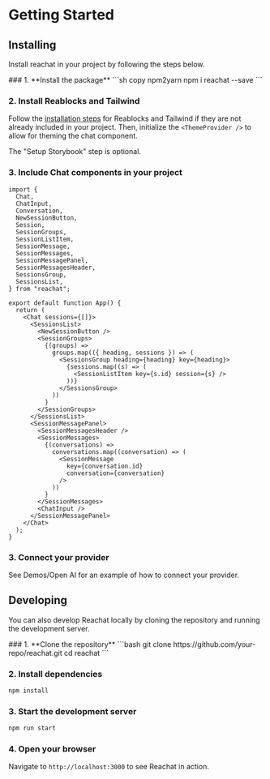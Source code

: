 
# Getting Started

## Installing

Install reachat in your project by following the steps below.

<Steps>
### 1. **Install the package**
   ```sh copy npm2yarn
   npm i reachat --save
   ```

### 2. **Install Reablocks and Tailwind**

Follow the [installation steps](https://reablocks.dev/docs/getting-started/setup#install-steps) for Reablocks and Tailwind if they are not already included in your project. Then, initialize the `<ThemeProvider />` to allow for theming the chat component.

The "Setup Storybook" step is optional.

### 3. **Include Chat components in your project**

```tsx
import {
  Chat,
  ChatInput,
  Conversation,
  NewSessionButton,
  Session,
  SessionGroups,
  SessionListItem,
  SessionMessage,
  SessionMessages,
  SessionMessagePanel,
  SessionMessagesHeader,
  SessionsGroup,
  SessionsList,
} from "reachat";

export default function App() {
  return (
    <Chat sessions={[]}>
      <SessionsList>
        <NewSessionButton />
        <SessionGroups>
          {(groups) =>
            groups.map(({ heading, sessions }) => (
              <SessionsGroup heading={heading} key={heading}>
                {sessions.map((s) => (
                  <SessionListItem key={s.id} session={s} />
                ))}
              </SessionsGroup>
            ))
          }
        </SessionGroups>
      </SessionsList>
      <SessionMessagePanel>
        <SessionMessagesHeader />
        <SessionMessages>
          {(conversations) =>
            conversations.map((conversation) => (
              <SessionMessage
                key={conversation.id}
                conversation={conversation}
              />
            ))
          }
        </SessionMessages>
        <ChatInput />
      </SessionMessagePanel>
    </Chat>
  );
}
```

### 3. **Connect your provider**

See Demos/Open AI for an example of how to connect your provider.

</Steps>

## Developing

You can also develop Reachat locally by cloning the repository and running the development server.

<Steps>
### 1. **Clone the repository**
   ```bash
   git clone https://github.com/your-repo/reachat.git
   cd reachat
   ```

### 2. **Install dependencies**

```sh copy npm2yarn
npm install
```

### 3. **Start the development server**

```bash
npm run start
```

### 4. **Open your browser**

Navigate to `http://localhost:3000` to see Reachat in action.

</Steps>
